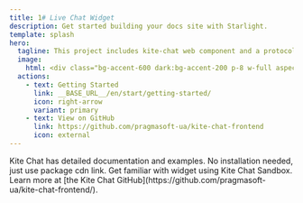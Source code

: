 ```yaml
---
title: 1# Live Chat Widget
description: Get started building your docs site with Starlight.
template: splash
hero:
  tagline: This project includes kite-chat web component and a protocol driver to communicate with the chat backend.
  image:
    html: <div class="bg-accent-600 dark:bg-accent-200 p-8 w-full aspect-square rounded-full p-2 text-white shadow"><svg xmlns="http://www.w3.org/2000/svg" fill="none" viewBox="0 0 24 24" stroke-width="1.5" stroke="currentColor"><path stroke-linecap="round" stroke-linejoin="round" d="M7.5 8.25h9m-9 3H12m-9.75 1.51c0 1.6 1.123 2.994 2.707 3.227 1.129.166 2.27.293 3.423.379.35.026.67.21.865.501L12 21l2.755-4.133a1.14 1.14 0 01.865-.501 48.172 48.172 0 003.423-.379c1.584-.233 2.707-1.626 2.707-3.228V6.741c0-1.602-1.123-2.995-2.707-3.228A48.394 48.394 0 0012 3c-2.392 0-4.744.175-7.043.513C3.373 3.746 2.25 5.14 2.25 6.741v6.018z"/></svg></div>
  actions:
    - text: Getting Started
      link: __BASE_URL__/en/start/getting-started/
      icon: right-arrow
      variant: primary
    - text: View on GitHub
      link: https://github.com/pragmasoft-ua/kite-chat-frontend
      icon: external
---
```



<CardGrid stagger>
	<Card title="Documentation" icon="pencil">
		Kite Chat has detailed documentation and examples.
	</Card>
	<Card title="Easy Setup" icon="puzzle">
		No installation needed, just use package cdn link.
	</Card>
	<Card title="Live Demo" icon="rocket">
		Get familiar with widget using Kite Chat Sandbox.
	</Card>
	<Card title="Open source" icon="github">
		Learn more at [the Kite Chat GitHub](https://github.com/pragmasoft-ua/kite-chat-frontend/).
	</Card>
</CardGrid>